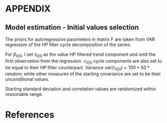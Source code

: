 # APPENDIX {-}
## Model estimation - Initial values selection {-}
The priors for autoregressive parameters in matrix F are taken from VAR regression of the HP filter cycle decomposition of the series.

For $\beta_{0|0}$, I set $\tau_{0|0}$ as the value HP filtered trend component and omit the first observation from the regression. $c_{0|0}$ cycle components are also set to be equal to their HP filter counterpart. Variance $var(\tau_{0|0}) =100+50*random$; while other measures of the starting covariance are set to be their unconditional values.

Starting standard deviation and correlation values are randomized within reasonable range.

# References {-}